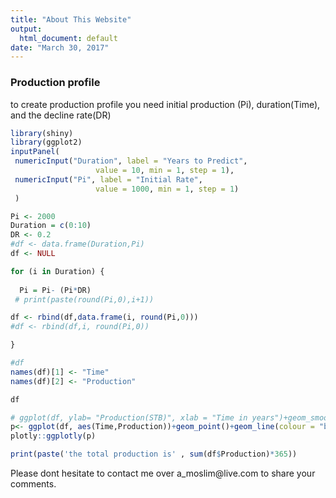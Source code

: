 ```yaml
---
title: "About This Website"
output:
  html_document: default
date: "March 30, 2017"
---
```

############################################


###  **Production profile**

to create production profile you need initial production (Pi), duration(Time), and the decline rate(DR) 

```r
library(shiny)
library(ggplot2)
inputPanel(
 numericInput("Duration", label = "Years to Predict", 
                   value = 10, min = 1, step = 1),
 numericInput("Pi", label = "Initial Rate", 
                   value = 1000, min = 1, step = 1)
 )

Pi <- 2000
Duration = c(0:10)
DR <- 0.2
#df <- data.frame(Duration,Pi)
df <- NULL

for (i in Duration) {
  
  Pi = Pi- (Pi*DR)
 # print(paste(round(Pi,0),i+1))

df <- rbind(df,data.frame(i, round(Pi,0)))
#df <- rbind(df,i, round(Pi,0))

}

#df
names(df)[1] <- "Time"
names(df)[2] <- "Production"

df

# ggplot(df, ylab= "Production(STB)", xlab = "Time in years")+geom_smooth(aes(x=df$i, y=df$Pi))
p<- ggplot(df, aes(Time,Production))+geom_point()+geom_line(colour = "blue")
plotly::ggplotly(p)

print(paste('the total production is' , sum(df$Production)*365))

```

############################################

Please dont hesitate to contact me over a_moslim@live.com to share your comments. 